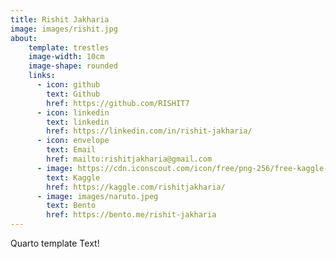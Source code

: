```yaml
---
title: Rishit Jakharia
image: images/rishit.jpg
about:
    template: trestles
    image-width: 10cm
    image-shape: rounded
    links:
      - icon: github
        text: Github
        href: https://github.com/RISHIT7
      - icon: linkedin
        text: linkedin
        href: https://linkedin.com/in/rishit-jakharia/
      - icon: envelope
        text: Email
        href: mailto:rishitjakharia@gmail.com
      - image: https://cdn.iconscout.com/icon/free/png-256/free-kaggle-3628869-3030009.png
        text: Kaggle
        href: https://kaggle.com/rishitjakharia/
      - image: images/naruto.jpeg
        text: Bento
        href: https://bento.me/rishit-jakharia
---
```


Quarto template Text!